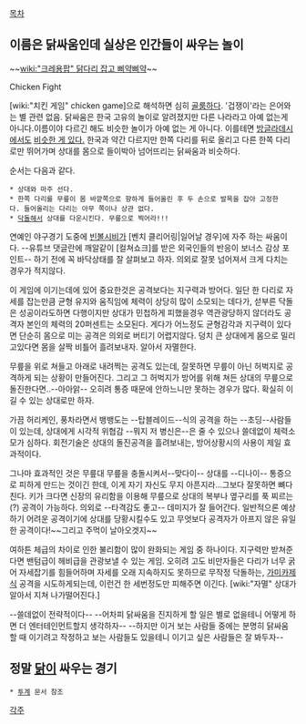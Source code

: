 [[목차]]

== 이름은 닭싸움인데 실상은 인간들이 싸우는 놀이 ==
~~[[wiki:"크레용팝" 닭다리 잡고 삐약삐약]]~~

Chicken Fight

[wiki:"치킨 게임" chicken game]으로 해석하면 심히 [[골룸]]하다. '겁쟁이'라는 은어와는 별 관련 없음. 닭싸움은 한국 고유의 놀이로 알려졌지만 다른 나라라고 아예 없는게 아니다.이름이야 다르긴 해도 비슷한 놀이가 아예 없는 게 아니다. 이를테면 [[방글라데시]]에서도 [http://www.bkl.or.kr/kboard/kboard.php?board=news6&act=view&no=335&page=&search_mode=&search_word=&cid=&PHPSESSID=3272fbf818d1b1b7a35349a49f648b0d 비슷한 게 있다.] 한국과 약간 다르지만 한쪽 다리를 뒤로 올리고 다른 한쪽 다리로만 뛰어가며 상대를 몸으로 들이박아 넘어뜨리는 닭싸움과 비슷하다.

순서는 다음과 같다.

 * 상대와 마주 선다.
 * 한쪽 다리를 무릎이 몸 바깥쪽으로 향하게 들어올린 후 두 손으로 발목을 잡아 고정한다. 들어올리는 다리는 아무 쪽이나 상관 없다.
 * [[닥돌]]해서 상대를 다운시킨다. 무릎으로 찍어라!!!

연예인 야구경기 도중에 [[빈볼]]시비가 [벤치 클리어링|일어날 경우]에 자주 하는 싸움이다.
{{{#!html
<object width="480" height="385"><param name="movie" value="http://www.youtube.com/v/jtXWFWQDw6M?fs=1&amp;hl=ko_KR"></param><param name="allowFullScreen" value="true"></param><param name="allowscriptaccess" value="always"></param><embed src="http://www.youtube.com/v/jtXWFWQDw6M?fs=1&amp;hl=ko_KR" type="application/x-shockwave-flash" allowscriptaccess="always" allowfullscreen="true" width="480" height="385"></embed></object>
}}}
--유튜브 댓글란에 깨알같이 [컬쳐쇼크]를 받은 외국인들의 반응이 보너스 감상 포인트-- 하기 전에 꼭 바닥상태를 잘 살펴보고 하자. 의외로 잘못 넘어져서 크게 다치는 경우가 적지않다.

이 게임에 이기는데에 있어 중요한것은 공격보다는 지구력과 방어다. 일단 한 다리로 자세를 잡는만큼 균형 유지와 움직임에 체력이 상당히 많이 소모되는 데다가, 섣부른 닥돌은 성공이라도하면 다행이지만 상대가 민첩하게 피했을경우 역관광당하지 않더라도 공격자 본인의 체력의 20퍼센트는 소모된다. 게다가 어느정도 균형감각과 지구력이 있다면 단순히 몸으로 미는 공격은 의외로 버티기 어렵지않다. 덩치 큰 상대에게 몸으로 밀리고있다면 몸을 살짝 비틀어 흘려보내자. 알아서 자멸한다. 

무릎을 위로 쳐들고 아래로 내려찍는 공격도 있는데, 잘못하면 무릎이 아닌 허벅지로 공격하게 되는 상황이 만들어진다. 그리고 그 허벅지가 방어를 위해 쳐든 상대의 무릎으로 돌진한다면..--아아앍--
오히려 통증 때문에 안하느니만 못하는 경우가 많다. 확실히 이길 수 있는 상대로만 하자. 

가끔 허리케인, 풍차라면서 뱅뱅도는 --탑블레이드--식의 공격을 하는 --초딩--사람들이 있는데, 상대에게 시각적 위협감 --뭐지 저 병신은--은 줄 수 있으나 쓸데없이 체력소모가 심하다. 회전기술은 상대의 돌진공격을 흘려보내는, 방어상황시의 사용이 제일 효과적이다. 

그나마 효과적인 것은 무릎대 무릎을 충돌시켜서--맞다이-- 상대를  --디나이-- 통증으로 피하게 만드는 것이긴 한데, 이게 자기 자신도 무지 아픈지라…그보다 잘못하면 뼈다친다. 
키가 크다면 신장의 유리함을 이용해 무릎으로 상대의 복부나 옆구리를 푹 찌르는(?) 공격이 가능하다. 의외로 --타격감도 좋고-- 데미지가 잘 들어간다. 일반적으론 예상하기 어려운 공격이기에 상대를 당황시킬수도 있고 무엇보다 공격자가 아프지 않은 유일한 공격이다!~~그리고 주먹이 날아오겟지~~

여하튼 체급의 차이로 인한 불리함이 많이 완화되는 게임 중 하나이다. 지구력만 받쳐준다면 밴텀급이 헤비급을 관광보낼 수 있는 게임. 오히려 고도 비만자들은 다리가 너무 굵어 자세잡기를 힘들어하며 자세를 오래 지속하지도 못하므로 무작정 닥돌하는, [[가미카제]]식 공격을 시도하게되는데, 이런건 한 세번정도만 피해주면 이긴다. [wiki:"자멸" 상대가 알아서 지쳐 나가떨어진다.] 

--쓸데없이 전략적이다-- --어차피 닭싸움을 진지하게 할 일은 별로 없을테니 어떻게 하면 더 엔터테인먼트할지 생각하자-- --하지만 이거 보는 사람들 중에는 분명히 닭싸움 할 때 이기려고 작정하고 보는 사람들도 있을테니 이기고 싶은 사람들은 잘 봐두자--
 

== 정말 [[닭]]이 싸우는 경기 ==
 * [[투계]] 문서 참조

[[각주]]
